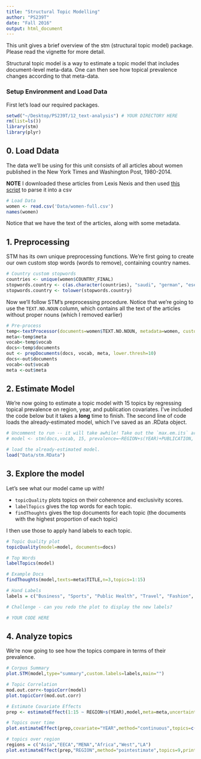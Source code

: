 ```yaml
---
title: "Structural Topic Modelling"
author: "PS239T"
date: "Fall 2016"
output: html_document
---
```


This unit gives a brief overview of the stm (structural topic model) package. Please read the vignette for more detail.

Structural topic model is a way to estimate a topic model that includes document-level meta-data. One can then see how topical prevalence changes according to that meta-data.

### Setup Environment and Load Data

First let's load our required packages.

```r
setwd("~/Desktop/PS239T/12_text-analysis") # YOUR DIRECTORY HERE
rm(list=ls())
library(stm)
library(plyr)
```

## 0. Load Ddata

The data we'll be using for this unit consists of all articles about women published in the New York Times and Washington Post, 1980-2014. 

**NOTE** I downloaded these articles from Lexis Nexis and then used [this script](http://nealcaren.web.unc.edu/cleaning-up-lexisnexis-files/) to parse it into a csv

```r
# Load Data
women <- read.csv('Data/women-full.csv')
names(women)
```

Notice that we have the text of the articles, along with some metadata.

## 1. Preprocessing

STM has its own unique preprocessing functions. We're first going to create our own custom stop words (words to remove), containing country names.

```r
# Country custom stopwords
countries <- unique(women$COUNTRY_FINAL)
stopwords.country <- c(as.character(countries), "saudi", "german", "ese", "ian")
stopwords.country <- tolower(stopwords.country)
```

Now we'll follow STM's preprocessing procedure. Notice that we're going to use the `TEXT.NO.NOUN` column, which contains all the text of the articles without proper nouns (which I removed earlier)

```r
# Pre-process
temp<-textProcessor(documents=women$TEXT.NO.NOUN, metadata=women, customstopwords=stopwords.country)
meta<-temp$meta
vocab<-temp$vocab
docs<-temp$documents
out <- prepDocuments(docs, vocab, meta, lower.thresh=10)
docs<-out$documents
vocab<-out$vocab
meta <-out$meta
```

## 2. Estimate Model

We're now going to estimate a topic model with 15 topics by regressing topical prevalence on region, year, and publication covariates. I've included the code below but it takes a **long** time to finish. The second line of code loads the already-estimated model, which I've saved as an .RData object.

```r
# Uncomment to run -- it will take awhile! Take out the `max.em.its` argument to run to convergence.
# model <- stm(docs,vocab, 15, prevalence=~REGION+s(YEAR)+PUBLICATION, data=meta, seed = 15, max.em.its = 50)

# load the already-estimated model.
load("Data/stm.RData")
```

## 3. Explore the model

Let's see what our model came up with! 

- `topicQuality` plots topics on their coherence and exclusivity scores.
- `labelTopics` gives the top words for each topic. 
- `findThoughts` gives the top documents for each topic (the documents with the highest proportion of each topic)

I then use those to apply hand labels to each topic.

```r
# Topic Quality plot
topicQuality(model=model, documents=docs)

# Top Words
labelTopics(model)

# Example Docs
findThoughts(model,texts=meta$TITLE,n=3,topics=1:15)

# Hand Labels
labels = c("Business", "Sports", "Public Health", "Travel", "Fashion", "UN", "Sexual Assault", "Combat", "Women's Rights and Gender Equality", "Politics", "Profiles", "Human Interest", "Marriage & Family", "Religion", "Reproductive & Personal Health")

# Challenge - can you redo the plot to display the new labels? 

# YOUR CODE HERE
```

## 4. Analyze topics

We're now going to see how the topics compare in terms of their prevalence. 

```r
# Corpus Summary
plot.STM(model,type="summary",custom.labels=labels,main="")

# Topic Correlation
mod.out.corr<-topicCorr(model)
plot.topicCorr(mod.out.corr)

# Estimate Covariate Effects
prep <- estimateEffect(1:15 ~ REGION+s(YEAR),model,meta=meta,uncertainty="Global",documents=docs)

# Topics over time
plot.estimateEffect(prep,covariate="YEAR",method="continuous",topics=c(14, 3),printlegend=TRUE,xlab="Year",xlim=c(1980,2014),main = "Comparing Topics over Time",labeltype="custom",custom.labels=c("Religion", "Public Health"),ylim=c(0,.25),nsims=200)

# topics over region
regions = c("Asia","EECA","MENA","Africa","West","LA")
plot.estimateEffect(prep,"REGION",method="pointestimate",topics=9,printlegend=TRUE,labeltype="custom",custom.labels=regions,main="Women's Rights",ci.level=.95,nsims=100)
```

